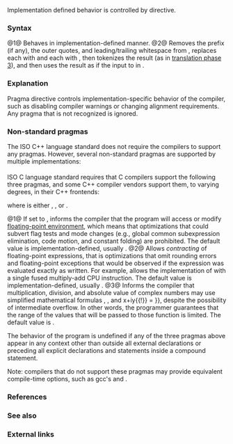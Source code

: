 {{title|Implementation defined behavior control}}
{{cpp/preprocessor/navbar}}
Implementation defined behavior is controlled by {{c/core|#pragma}} directive.

===Syntax===
{{sdsc begin}}
{{sdsc|num=1|{{ttb|#pragma}} {{spar|pragma-params}}}}
{{sdsc|num=2|notes={{mark since c++11}}|{{ttb|_Pragma(}} {{spar|string-literal}} {{ttb|)}}}}
{{sdsc end}}
@1@ Behaves in implementation-defined manner.
@2@ Removes the {{tt|L}} prefix (if any), the outer quotes, and leading/trailing whitespace from {{spar|string-literal}}, replaces each {{c|\"}} with {{c|"}} and each {{c|\\}} with {{c|\}}, then tokenizes the result (as in [[cpp/language/translation phases#Phase 3|translation phase 3]]), and then uses the result as if the input to {{c/core|#pragma}} in {{v|1}}.

===Explanation===
Pragma directive controls implementation-specific behavior of the compiler, such as disabling compiler warnings or changing alignment requirements. Any pragma that is not recognized is ignored.

===Non-standard pragmas===
The ISO C++ language standard does not require the compilers to support any pragmas. However, several non-standard pragmas are supported by multiple implementations:

===={{c/core|#pragma STDC}}====
ISO C language standard requires that C compilers support the following three pragmas, and some C++ compiler vendors support them, to varying degrees, in their C++ frontends:

{{sdsc begin}}
{{sdsc|num=1|{{ttb|#pragma STDC FENV_ACCESS }}{{spar|arg}}}}
{{sdsc|num=2|{{ttb|#pragma STDC FP_CONTRACT }}{{spar|arg}}}}
{{sdsc|num=3|{{ttb|#pragma STDC CX_LIMITED_RANGE }}{{spar|arg}}}}
{{sdsc end}}

where {{spar|arg}} is either {{ttb|ON}}, {{ttb|OFF}}, or {{ttb|DEFAULT}}. 

@1@ If set to {{ttb|ON}}, informs the compiler that the program will access or modify [[cpp/numeric/fenv|floating-point environment]], which means that optimizations that could subvert flag tests and mode changes (e.g., global common subexpression elimination, code motion, and constant folding) are prohibited. The default value is implementation-defined, usually {{ttb|OFF}}.
@2@ Allows ''contracting'' of floating-point expressions, that is optimizations that omit rounding errors and floating-point exceptions that would be observed if the expression was evaluated exactly as written. For example, allows the implementation of {{c|(x * y) + z}} with a single fused multiply-add CPU instruction. The default value is implementation-defined, usually {{ttb|ON}}.
@3@ Informs the compiler that multiplication, division, and absolute value of complex numbers may use simplified mathematical formulas {{math|1= (x+iy)×(u+iv) = (xu-yv)+i(yu+xv)}}, {{math|1= (x+iy)/(u+iv) = [(xu+yv)+i(yu-xv)]/(u{{su|p=2}}+v{{su|p=2}})}}, and {{math|1= {{!}}x+iy{{!}} = {{mrad|x{{su|p=2}}+y{{su|p=2}}}}}}, despite the possibility of intermediate overflow. In other words, the programmer guarantees that the range of the values that will be passed to those function is limited. The default value is {{ttb|OFF}}.

The behavior of the program is undefined if any of the three pragmas above appear in any context other than outside all external declarations or preceding all explicit declarations and statements inside a compound statement.

Note: compilers that do not support these pragmas may provide equivalent compile-time options, such as gcc's {{tt|-fcx-limited-range}} and {{tt|-ffp-contract}}.

===={{c/core|#pragma once}}====
{{cpp/preprocessor/pragma once}}

===={{c/core|#pragma pack}}====
{{cpp/preprocessor/pragma pack}}

===References===
{{ref std c++23}}
{{ref std|section=15.9|title=Pragma directive|id=cpp.pragma}}
{{ref std end}}
{{ref std c++20}}
{{ref std|section=15.9|title=Pragma directive|id=cpp.pragma}}
{{ref std end}}
{{ref std c++17}}
{{ref std|section=19.6|title=Pragma directive|id=cpp.pragma}}
{{ref std end}}
{{ref std c++14}}
{{ref std|section=16.6|title=Pragma directive|id=cpp.pragma}}
{{ref std end}}
{{ref std c++11}}
{{ref std|section=16.6|title=Pragma directive|id=cpp.pragma}}
{{ref std end}}
{{ref std c++98}}
{{ref std|section=16.6|title=Pragma directive|id=cpp.pragma}}
{{ref std end}}

===See also===
{{dsc begin}}
{{dsc see c|c/preprocessor/impl|Implementation defined behavior control|nomono=true}}
{{dsc end}}

===External links===
{{elink begin}}
{{elink|[https://docs.microsoft.com/en-us/cpp/preprocessor/pragma-directives-and-the-pragma-keyword C++ pragmas in Visual Studio]}}
{{elink|[https://gcc.gnu.org/onlinedocs/gcc/Pragmas.html Pragmas] accepted by GCC}}
{{elink|[https://www.ibm.com/support/knowledgecenter/en/SSGH3R_16.1.0/com.ibm.xlcpp161.aix.doc/compiler_ref/pragma_descriptions.html Individual pragma descriptions] and [https://www.ibm.com/support/knowledgecenter/en/SSGH3R_16.1.0/com.ibm.xlcpp161.aix.doc/language_ref/std_pragmas.html Standard pragmas] in IBM AIX XL C 16.1}}
{{elink|[https://download.oracle.com/docs/cd/E19422-01/819-3690/Pragmas_App.html#73499 Appendix B. Pragmas] in Sun Studio 11 C++ User's Guide}}
{{elink|[https://software.intel.com/content/www/us/en/develop/documentation/cpp-compiler-developer-guide-and-reference/top/compiler-reference/pragmas.html Intel C++ compiler pragmas]}}
{{elink|1=[https://h20565.www2.hpe.com/hpsc/doc/public/display?sp4ts.oid=4268164&amp;docLocale=en_US&amp;docId=emr_na-c02653979 Release nodes (includes pragmas)] for HP aCC A.06.25}}
{{elink end}}

{{langlinks|de|es|fr|it|ja|pt|ru|zh}}